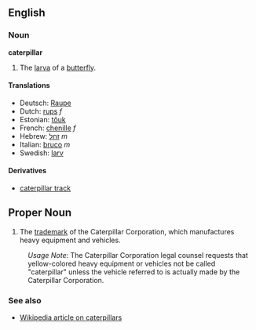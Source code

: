 ==English==
===Noun===
'''caterpillar'''

#The [[larva]] of a [[butterfly]].

====Translations====
*Deutsch: [[Raupe]] 
*Dutch: [[rups]] ''f''
*Estonian: [[tõuk]]
*French: [[chenille]] ''f''
*Hebrew: [[זחל]] ''m''
*Italian: [[bruco]] ''m''
*Swedish: [[larv]]

====Derivatives====
*[[caterpillar track]]

==Proper Noun==

#The [[trademark]] of the Caterpillar Corporation, which manufactures heavy equipment and vehicles.
:''Usage Note'':  The Caterpillar Corporation legal counsel requests that yellow-colored heavy equipment or vehicles not be called "caterpillar" unless the vehicle referred to is actually made by the Caterpillar Corporation.

===See also===
*[[en:caterpillar|Wikipedia article on caterpillars]]